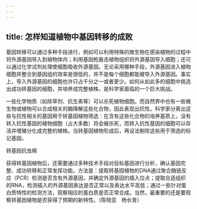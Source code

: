 ```yaml
---
---
---
```

title: 怎样知道植物中基因转移的成败
---




基因转移可以通过多种手段进行，例如可以利用特殊的微生物在感染植物的过程中将外源基因导入到植物体内；利用基因枪轰击植物组织将外源基因导入细胞；还可以通过化学试剂处理使细胞吸收外源基因。无论采用哪种手段，外源基因进入植物细胞并整合到基因组的效率是很低的，并不是每个细胞都能被导入外源基因。事实上，导入外源基因的细胞也许只占千分之一或者更少。如何从如此多的细胞中挑选出成功转基因的细胞，并培养成完整植株，是科学家面临的一个巨大挑战。

一些化学物质（如除草剂、抗生素等）可以杀死植物细胞。而自然界中也有一些微生物或植物可以合成相关的酶降解这些化合物，因此表现出抗性。科学家分离出这些与抗性相关的基因用于转基因植物筛选：在含有这些化合物的培养基质上，没有转入抗性基因的植物细胞（占大多数）将会被杀死，而转入抗性基因的细胞可以存活并增殖分化成完整的植株。当转基因植物形成后，再设法剔除这些用于筛选的标记基因。

转基因抗虫棉





获得转基因植物后，还需要通过多种技术手段对目标基因进行分析，确认基因完整、成功转移和正常发挥功能。方法是：提取转基因植物的DNA通过聚合酶链反应（PCR）检测是否含有外源基因，并确定外源基因的插入位点；提取合适组织的RNA，检测插入的外源基因表达是否正常以及表达水平高低；通过一些针对蛋白质特性的检测方法，观察相应的蛋白质是否正常合成。当然，最重要的还是要观察转基因植物是否获得了预期的新特性。（陈晓亚　杨长青）